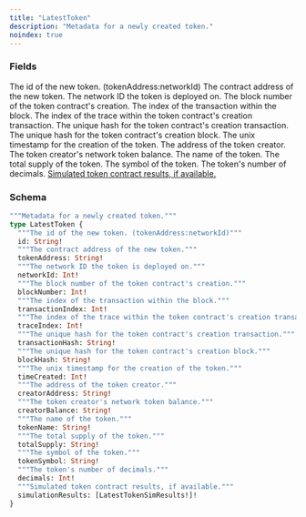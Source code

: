 ```yaml
---
title: "LatestToken"
description: "Metadata for a newly created token."
noindex: true
---
```


### Fields

<ResponseField name="id" type="String!" required>
  The id of the new token. (tokenAddress:networkId)
</ResponseField>

<ResponseField name="tokenAddress" type="String!" required>
  The contract address of the new token.
</ResponseField>

<ResponseField name="networkId" type="Int!" required>
  The network ID the token is deployed on.
</ResponseField>

<ResponseField name="blockNumber" type="Int!" required>
  The block number of the token contract's creation.
</ResponseField>

<ResponseField name="transactionIndex" type="Int!" required>
  The index of the transaction within the block.
</ResponseField>

<ResponseField name="traceIndex" type="Int!" required>
  The index of the trace within the token contract's creation transaction.
</ResponseField>

<ResponseField name="transactionHash" type="String!" required>
  The unique hash for the token contract's creation transaction.
</ResponseField>

<ResponseField name="blockHash" type="String!" required>
  The unique hash for the token contract's creation block.
</ResponseField>

<ResponseField name="timeCreated" type="Int!" required>
  The unix timestamp for the creation of the token.
</ResponseField>

<ResponseField name="creatorAddress" type="String!" required>
  The address of the token creator.
</ResponseField>

<ResponseField name="creatorBalance" type="String!" required>
  The token creator's network token balance.
</ResponseField>

<ResponseField name="tokenName" type="String!" required>
  The name of the token.
</ResponseField>

<ResponseField name="totalSupply" type="String!" required>
  The total supply of the token.
</ResponseField>

<ResponseField name="tokenSymbol" type="String!" required>
  The symbol of the token.
</ResponseField>

<ResponseField name="decimals" type="Int!" required>
  The token's number of decimals.
</ResponseField>

<a href="/api-reference/types/latesttokensimresults">
  <ResponseField name="simulationResults" type="[LatestTokenSimResults!]!" required>
    Simulated token contract results, if available.
  </ResponseField>
</a>

### Schema


```graphql 
"""Metadata for a newly created token."""
type LatestToken {
  """The id of the new token. (tokenAddress:networkId)"""
  id: String!
  """The contract address of the new token."""
  tokenAddress: String!
  """The network ID the token is deployed on."""
  networkId: Int!
  """The block number of the token contract's creation."""
  blockNumber: Int!
  """The index of the transaction within the block."""
  transactionIndex: Int!
  """The index of the trace within the token contract's creation transaction."""
  traceIndex: Int!
  """The unique hash for the token contract's creation transaction."""
  transactionHash: String!
  """The unique hash for the token contract's creation block."""
  blockHash: String!
  """The unix timestamp for the creation of the token."""
  timeCreated: Int!
  """The address of the token creator."""
  creatorAddress: String!
  """The token creator's network token balance."""
  creatorBalance: String!
  """The name of the token."""
  tokenName: String!
  """The total supply of the token."""
  totalSupply: String!
  """The symbol of the token."""
  tokenSymbol: String!
  """The token's number of decimals."""
  decimals: Int!
  """Simulated token contract results, if available."""
  simulationResults: [LatestTokenSimResults!]!
}
```

